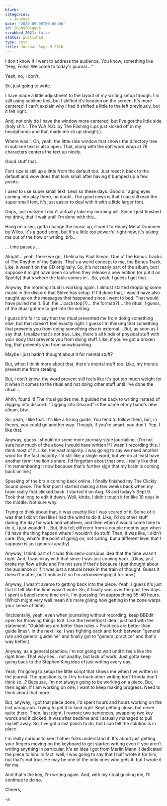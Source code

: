 ```yaml
---
blurb: ''
categories:
  - Journal
date: '2020-09-09T00:00:00'
id: 20eN9ZOsqqH6
scrubbed_2021: false
status: published
type: post
title: Journal Sept 9 2020
---
```


I don't know if I want to address the audience. You know, something like "Hey, Folks! Welcome to today's journal...."

Yeah, no, I don't.

So, just going to write.

I have made a little adjustment to the layout of my writing setup though. I'm still using sublime text, but I shifted it's location on the screen. It's more centered. I can't explain why I had it shifted a little to the left previously, but it felt right.

And, not only do I have the window more centered, but I've got the little side  (holy shit... The W.A.N.D. by The Flaming Lips just kicked off in my headphones and that made me sit up straight.)...

Where was I. Oh, yeah, the little side window that shows the directory tree in sublime text is also open. That, along with the soft word wrap at 78 characters centers the text up nicely.

Good stuff that...

Font size is still up a little from the default too. Just reset it back to the default and wow does that look small after having it bumped up a few points.

I used to use super small text. Less so these days. Good ol' aging eyes coming into play there, no doubt. The good news is that I can still read the super small text, it's just easier to deal with it with a little larger font.

Oops, just realized I didn't actually take my morning pill. Since I just finished my drink, that'll wait until I'm done with this...

Hang on a sec, gotta change the music up, it went to Heavy Metal Drummer by Wilco. It's a good song, but it's a little too powerful right now, it's taking me out of the flow or writing. brb...

... time passes ...

Alright... yeah, there we go, Thelma by Paul Simon. One of the Bonus Tracks of The Rhythm of the Saints. That's a weird concept to me, the Bonus Track. Like, it wasn't on the CD originally. So, it's not really part of the album, but I suppose it might have been so when they release a new edition (or put it on Spotify) that's where the lable comes in... So, yeah, I guess I get that...

Anyway, the morning ritual is working again. I almost started dropping some music in the discord that Steve has setup. If I'd done that, I would have also caught up on the messages that happened since I went to bed. That would have pulled me it. But, the... backstop(?)... the format(?)... the ritual, I guess, of the ritual got me to get into the writing.

I guess it's fair to say that the ritual prevented me from doing something else, but that doesn't feel exactly right. I guess I'm thinking that something that prevents you from doing something else is external... But, as soon as I say that, I realize that's not true. Like, there's all kinds of physical stuff with your body that prevents you from doing stuff. Like, if you've got a broken leg, that prevents you from snowboarding.

Maybe I just hadn't thought about it for mental stuff?

But, when I think more about that, there's mental stuff too. Like, my morals prevent me from stealing.

But, I don't know, the word prevent still feels like it's got too much weight for it when it comes to the ritual and not doing other stuff until I've done the ritual....

Ahhh, found it! The ritual guides me. It guided me back to writing instead of digging into discord. "Digging into Discord" is the name of my band's new album, btw.

So, yeah, I like that. It's like a hiking guide. You tend to follow them, but, in theory, you could go another way. Though, if you're smart, you don't.
Yep. I like that.

Anyway, guess I should do some more journaly style journaling. (I'm not sure how much of the above I would have written if I wasn't recording this. I think most of it. Like, the vast majority. I was going to say we need another word for the fast majority. I'd still like a single word, but we do at least have another term: the lion's share. I'd forgotten about that one. I really like that I'm remembering it now because that's further sign that my brain is coming back online.)

Speaking of the brain coming back online. I finally finished my The Clickly Sound piece. The first post I started making a few weeks back when my brain really first clicked back. I started it on Aug. 18 and today's Sept 9. Took that long to edit it down. Well, kinda, I didn't touch it for like 10 days in the middle. Not sure why.

Trying to think about that, it was exactly like I was scared of it. Some of it was that I didn't feel like I had the wind to do it. Like, I'd do other stuff during the day for work and whatever, and then when it would come time to do it, I just wouldn't... But, this felt different from a couple months ago when I'd have the thing happen where I wouldn't do stuff. Then, it was like, I didn't care. (No, what's the point of going on, not caring, but a different level that I suppose is just general apathy)

Anyway, I think part of it was this semi-consious idea that the time wasn't right. And, I was okay with that since I was just coming back. (Okay, just broke my flow a little and I'm not sure if that's because I just thought about the audience or if it was just a natural break in the train of thought. Guess it doesn't matter, but I noticed it so I'm acknowledging it for now.)

Anyway, I wasn't averse to getting back into the piece. Yeah, I guess it's just that it felt like the time wasn't write. So, it finally was over the past few days. I spent a bunch more time on it. I'm guessing I'm approaching 35-40 hours. (Which might very well mean it's more giving how getting in the zone warps your sense of time)

(Incidentally, yeah, even when journaling without recording, keep BBEdit open for throwing things to it. Like the tweet/post idea I just had with the statement: "Guidelines are better than rules ~ Practices are better than guide lines". In the next like, I was fighting back and forth between "general rule and general guideline" and finally got to "general practice" and that's way better.)

Anyway, as a general practice, I'm not going to wait until it feels like the right time. That way lies... not apathy, but lack of work. Just gotta keep going back to the Stephen King idea of just writing every day.

Yeah, I'm going to setup the little script that shows me when I've written in the journal. The question is, to I try to track other writing too? I kinda don't think so...? Because, I'm not always going to be working on a piece. But, then again, if I am working on one, I want to keep making progress. Need to think about that more.

But, anyway, I got that piece done, I'd spent hours and hours working on the last paragraph. Trying to get it to land right. Kept getting close, but never quite there. Then, last night, I rewrote two sentences, swapping two key words and it clicked. It was after bedtime and I actually managed to pull myself away. So, I've got a last polish to do, but I can tell the solution is in place.

I'm really curious to see if other folks understand it. It's about just getting your fingers moving on the keyboard to get started writing even if you aren't writing anything in particular. It's an idea I got from Merlin Mann. I dedicated the piece to him. In fact, well, I was going to say that I half wrote it for him, but that's not true. He may be one of the only ones who gets it, but I wrote it for me.

And that's the key, I'm writing again. And, with my ritual guiding me, I'll continue to do so.

Cheers,

-a
